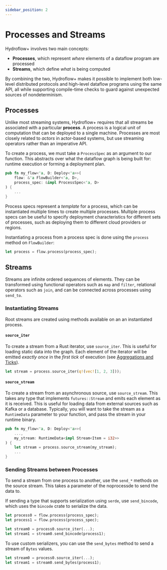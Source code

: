 ```yaml
---
sidebar_position: 2
---
```


# Processes and Streams
Hydroflow+ involves two main concepts:
- **Processes**, which represent _where_ elements of a dataflow program are processed
- **Streams**, which define _what_ is being computed

By combining the two, Hydroflow+ makes it possible to implement both low-level distributed protocols and high-level dataflow programs using the same API, all while supporting compile-time checks to guard against unexpected sources of nondeterminism.

## Processes
Unlike most streaming systems, Hydroflow+ requires that all streams be associated with a particular **process**. A process is a logical unit of computation that can be deployed to a single machine. Processes are most closely related to _actors_ in actor-based systems, but use streaming operators rather than an imperative API.

To create a process, we must take a `ProcessSpec` as an argument to our function. This abstracts over what the dataflow graph is being built for: runtime execution or forming a deployment plan.

```rust
pub fn my_flow<'a, D: Deploy<'a>>(
    flow: &'a FlowBuilder<'a, D>,
    process_spec: &impl ProcessSpec<'a, D>
) {
    ...
}
```

Process specs represent a _template_ for a process, which can be instantiated multiple times to create multiple processes. Multiple process specs can be useful to specify deployment characteristics for different sets of processes, such as deploying them to different cloud providers or regions.

Instantiating a process from a process spec is done using the `process` method on `FlowBuilder`:

```rust
let process = flow.process(process_spec);
```

## Streams
Streams are infinite ordered sequences of elements. They can be transformed using functional operators such as `map` and `filter`, relational operators such as `join`, and can be connected across processes using `send_to`.

### Instantiating Streams
Root streams are created using methods available on an an instantiated process.

#### `source_iter`
To create a stream from a Rust iterator, use `source_iter`. This is useful for loading static data into the graph. Each element of the iterator will be emitted _exactly once_ in the _first tick_ of execution (see [Aggregations and Ticks](./aggregations.mdx)).

```rust
let stream = process.source_iter(q!(vec![1, 2, 3]));
```

#### `source_stream`
To create a stream from an asynchronous source, use `source_stream`. This takes any type that implements `futures::Stream` and emits each element as it is received. This is useful for loading data from external sources such as Kafka or a database. Typically, you will want to take the stream as a `RuntimeData` parameter to your function, and pass the stream in your runtime binary.

```rust
pub fn my_flow<'a, D: Deploy<'a>>(
    ...,
    my_stream: RuntimeData<impl Stream<Item = i32>>
) {
    let stream = process.source_stream(my_stream);
    ...
}
```

### Sending Streams between Processes
To send a stream from one process to another, use the `send_*` methods on the source stream. This takes a parameter of the noprocessde to send the data to.

If sending a type that supports serialization using `serde`, use `send_bincode`, which uses the `bincode` crate to serialize the data.

```rust
let process0 = flow.process(process_spec);
let process1 = flow.process(process_spec);

let stream0 = process0.source_iter(...);
let stream1 = stream0.send_bincode(process1);
```

To use custom serializers, you can use the `send_bytes` method to send a stream of `Bytes` values.

```rust
let stream0 = process0.source_iter(...);
let stream1 = stream0.send_bytes(process1);
```
